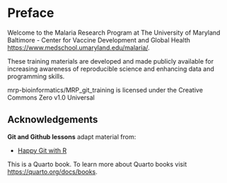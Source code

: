 # Preface {.unnumbered}

Welcome to the Malaria Research Program at The University of Maryland Baltimore - Center for Vaccine Development and Global Health <https://www.medschool.umaryland.edu/malaria/>. 

These training materials are developed and made publicly available for increasing awareness of reproducible science and enhancing data and programming skills. 

mrp-bioinformatics/MRP_git_training is licensed under the Creative Commons Zero v1.0 Universal

## Acknowledgements

**Git and Github lessons** adapt material from:

- [Happy Git with R](https://happygitwithr.com/)

This is a Quarto book. To learn more about Quarto books visit <https://quarto.org/docs/books>.